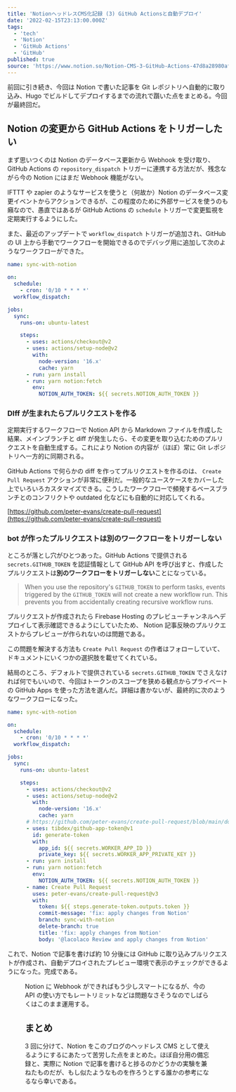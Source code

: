 ```yaml
---
title: 'NotionヘッドレスCMS化記録 (3) GitHub Actionsと自動デプロイ'
date: '2022-02-15T23:13:00.000Z'
tags:
  - 'tech'
  - 'Notion'
  - 'GitHub Actions'
  - 'GitHub'
published: true
source: 'https://www.notion.so/Notion-CMS-3-GitHub-Actions-47d8a28980af4cd7a9432091d4335b30'
---
```



<LinkPreview src="https://blog.lacolaco.net/2022/02/notion-headless-cms-2/" />

前回に引き続き、今回は Notion で書いた記事を Git レポジトリへ自動的に取り込み、Hugo でビルドしてデプロイするまでの流れで躓いた点をまとめる。今回が最終回だ。

## Notion の変更から GitHub Actions をトリガーしたい

まず思いつくのは Notion のデータベース更新から Webhook を受け取り、GitHub Actions の `repository_dispatch` トリガーに連携する方法だが、残念ながら今の Notion にはまだ Webhook 機能がない。

IFTTT や zapier のようなサービスを使うと（何故か）Notion のデータベース変更イベントからアクションできるが、この程度のために外部サービスを使うのも癪なので、愚直ではあるが GitHub Actions の `schedule` トリガーで変更監視を定期実行するようにした。

また、最近のアップデートで `workflow_dispatch` トリガーが追加され、GitHub の UI 上から手動でワークフローを開始できるのでデバッグ用に追加して次のようなワークフローができた。

```yaml
name: sync-with-notion

on:
  schedule:
    - cron: '0/10 * * * *'
  workflow_dispatch:

jobs:
  sync:
    runs-on: ubuntu-latest

    steps:
      - uses: actions/checkout@v2
      - uses: actions/setup-node@v2
        with:
          node-version: '16.x'
          cache: yarn
      - run: yarn install
      - run: yarn notion:fetch
        env:
          NOTION_AUTH_TOKEN: ${{ secrets.NOTION_AUTH_TOKEN }}
```

### DIff が生まれたらプルリクエストを作る

定期実行するワークフローで Notion API から Markdown ファイルを作成した結果、メインブランチと diff が発生したら、その変更を取り込むためのプルリクエストを自動生成する。これにより Notion の内容が（ほぼ）常に Git レポジトリへ一方的に同期される。

GitHub Actions で何らかの diff を作ってプルリクエストを作るのは、 `Create Pull Request` アクションが非常に便利だ。一般的なユースケースをカバーした上でいろいろカスタマイズできる。こうしたワークフローで頻発するベースブランチとのコンフリクトや outdated 化などにも自動的に対応してくれる。

[https://github.com/peter-evans/create-pull-request](https://github.com/peter-evans/create-pull-request)

### bot が作ったプルリクエストは別のワークフローをトリガーしない

ところが落とし穴がひとつあった。GitHub Actions で提供される `secrets.GITHUB_TOKEN` を認証情報として GitHub API を呼び出すと、作成したプルリクエストは**別のワークフローをトリガーしない**ことになっている。

<LinkPreview src="https://docs.github.com/en/actions/using-workflows/triggering-a-workflow" />

> When you use the repository's `GITHUB_TOKEN` to perform tasks, events triggered by the `GITHUB_TOKEN` will not create a new workflow run. This prevents you from accidentally creating recursive workflow runs.

プルリクエストが作成されたら Firebase Hosting のプレビューチャンネルへデプロイして表示確認できるようにしていたため、 Notion 記事反映のプルリクエストからプレビューが作られないのは問題である。

この問題を解決する方法も `Create Pull Request` の作者はフォローしていて、ドキュメントにいくつかの選択肢を載せてくれている。

<LinkPreview src="https://github.com/peter-evans/create-pull-request/blob/main/docs/concepts-guidelines.md#triggering-further-workflow-runs" />

結局のところ、デフォルトで提供されている `secrets.GITHUB_TOKEN` でさえなければ何でもいいので、今回はトークンのスコープを狭める観点からプライベートの GitHub Apps を使った方法を選んだ。詳細は書かないが、最終的に次のようなワークフローになった。

```yaml
name: sync-with-notion

on:
  schedule:
    - cron: '0/10 * * * *'
  workflow_dispatch:

jobs:
  sync:
    runs-on: ubuntu-latest

    steps:
      - uses: actions/checkout@v2
      - uses: actions/setup-node@v2
        with:
          node-version: '16.x'
          cache: yarn
      # https://github.com/peter-evans/create-pull-request/blob/main/docs/concepts-guidelines.md#authenticating-with-github-app-generated-tokens
      - uses: tibdex/github-app-token@v1
        id: generate-token
        with:
          app_id: ${{ secrets.WORKER_APP_ID }}
          private_key: ${{ secrets.WORKER_APP_PRIVATE_KEY }}
      - run: yarn install
      - run: yarn notion:fetch
        env:
          NOTION_AUTH_TOKEN: ${{ secrets.NOTION_AUTH_TOKEN }}
      - name: Create Pull Request
        uses: peter-evans/create-pull-request@v3
        with:
          token: ${{ steps.generate-token.outputs.token }}
          commit-message: 'fix: apply changes from Notion'
          branch: sync-with-notion
          delete-branch: true
          title: 'fix: apply changes from Notion'
          body: '@lacolaco Review and apply changes from Notion'
```

これで、Notion で記事を書けば約 10 分後には GitHub に取り込みプルリクエストが作成され、自動デプロイされたプレビュー環境で表示のチェックができるようになった。完成である。

<Figure src="/images/notion-headless-cms-3/a77e6ae3-f511-4160-b81b-0582ca167cf7/Untitled.png" caption="" />

Notion に Webhook ができればもう少しスマートになるが、今の API の使い方でもレートリミットなどは問題なさそうなのでしばらくはこのまま運用する。

<LinkPreview src="https://developers.notion.com/reference/request-limits" />

## まとめ

3 回に分けて、Notion をこのブログのヘッドレス CMS として使えるようにするにあたって苦労した点をまとめた。ほぼ自分用の備忘録と、実際に Notion で記事を書けると捗るのかどうかの実験を兼ねたものだが、もし似たようなものを作ろうとする誰かの参考になるなら幸いである。
